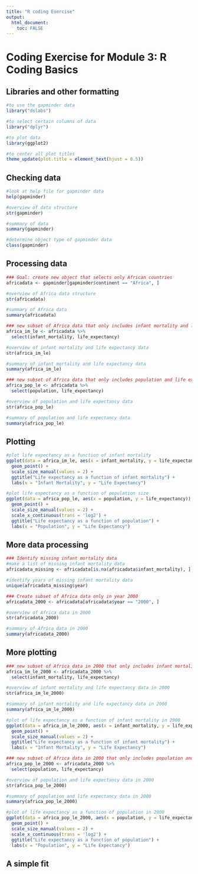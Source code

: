 ```yaml
---
title: "R coding Exercise"
output: 
  html_document:
    toc: FALSE
---
```


# Coding Exercise for Module 3: R Coding Basics

## Libraries and other formatting
```r
#to use the gapminder data
library("dslabs") 

#to select certain columns of data
library("dplyr") 

#to plot data
library(ggplot2)

#to center all plot titles
theme_update(plot.title = element_text(hjust = 0.5))
```

## Checking data
```r
#look at help file for gapminder data
help(gapminder)

#overview of data structure
str(gapminder)

#summary of data
summary(gapminder)

#determine object type of gapminder data
class(gapminder)
```

## Processing data
```r
### Goal: create new object that selects only African countries
africadata <- gapminder[gapminder$continent == "Africa", ]

#overview of Africa data structure
str(africadata)

#summary of Africa data
summary(africadata)

### new subset of Africa data that only includes infant mortality and life expectancy
africa_im_le <- africadata %>%
  select(infant_mortality, life_expectancy)

#overview of infant mortality and life expectancy data
str(africa_im_le)

#summary of infant mortality and life expectancy data
summary(africa_im_le)

### new subset of Africa data that only includes population and life expectancy
africa_pop_le <- africadata %>%
  select(population, life_expectancy)

#overview of population and life expectancy data
str(africa_pop_le)

#summary of population and life expectancy data
summary(africa_pop_le)
```

## Plotting
```r
#plot life expectancy as a function of infant mortality 
ggplot(data = africa_im_le, aes(x = infant_mortality, y = life_expectancy)) +
  geom_point() +
  scale_size_manual(values = 2) +
  ggtitle("Life expectancy as a function of infant mortality") +
  labs(x = "Infant Mortality", y = "Life Expectancy")

#plot life expectancy as a function of population size
ggplot(data = africa_pop_le, aes(x = population, y = life_expectancy)) +
  geom_point() +
  scale_size_manual(values = 2) +
  scale_x_continuous(trans = 'log2') +
  ggtitle("Life expectancy as a function of population") +
  labs(x = "Population", y = "Life Expectancy")
```

## More data processing
```r
### Identify missing infant mortality data
#make a list of missing infant mortality data
africadata_missing <- africadata[is.na(africadata$infant_mortality), ]

#identify years of missing infant mortality data
unique(africadata_missing$year)

### Create subset of Africa data only in year 2000
africadata_2000 <- africadata[africadata$year == "2000", ]

#overview of Africa data in 2000
str(africadata_2000)

#summary of Africa data in 2000
summary(africadata_2000)
```

## More plotting
```r
### new subset of Africa data in 2000 that only includes infant mortality and life expectancy
africa_im_le_2000 <- africadata_2000 %>%
  select(infant_mortality, life_expectancy)

#overview of infant mortality and life expectancy data in 2000
str(africa_im_le_2000)

#summary of infant mortality and life expectancy data in 2000
summary(africa_im_le_2000)

#plot of life expectancy as a function of infant mortality in 2000
ggplot(data = africa_im_le_2000, aes(x = infant_mortality, y = life_expectancy)) +
  geom_point() +
  scale_size_manual(values = 2) +
  ggtitle("Life expectancy as a function of infant mortality") +
  labs(x = "Infant Mortality", y = "Life Expectancy")

### new subset of Africa data in 2000 that only includes population and life expectancy
africa_pop_le_2000 <- africadata_2000 %>%
  select(population, life_expectancy)

#overview of population and life expectancy data in 2000
str(africa_pop_le_2000)

#summary of population and life expectancy data in 2000
summary(africa_pop_le_2000)

#plot of life expectancy as a function of population in 2000
ggplot(data = africa_pop_le_2000, aes(x = population, y = life_expectancy)) +
  geom_point() +
  scale_size_manual(values = 2) +
  scale_x_continuous(trans = 'log2') +
  ggtitle("Life expectancy as a function of population") +
  labs(x = "Population", y = "Life Expectancy")
```

## A simple fit
```r

```
